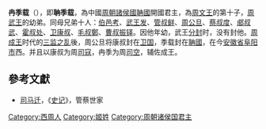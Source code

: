 '''冉季载'''（{{bd|？||？||catIdx=J}}），即'''聃季载'''，為中國[[周朝|周朝]][[諸侯國|諸侯國]][[聃國|聃國]]開國君主，為[[周文王|周文王]]的第十子，[[周武王|周武王]]的幼弟。同母兄弟十人：[[伯邑考|伯邑考]]、[[周武王|武王发]]、[[管叔鲜|管叔鲜]]、[[周公旦|周公旦]]、[[蔡叔度|蔡叔度]]、[[郕叔武|郕叔武]]、[[霍叔处|霍叔处]]、[[卫康叔|卫康叔]]、[[毛叔鄭|毛叔鄭]]、[[曹叔振铎|曹叔振铎]]。因他年幼，武王[[分封|分封]]时，没有封他。[[周成王|周成王]]时代的[[三监之乱|三监之乱]]後，周公旦将康叔封在[[卫国|卫国]]，季载封在[[聃國|聃國]]，在今[[安徽省|安徽省]][[阜阳市|阜阳市]]西。并且以康叔为周[[司寇|司寇]]，冉季为周[[司空|司空]]，辅佐成王。

==參考文獻==
*[[司马迁|司马迁]]，《[[史记|史记]]》，管蔡世家
[[Category:西周人|Category:西周人]]
[[Category:姬姓|Category:姬姓]]
[[Category:周朝诸侯国君主|Category:周朝诸侯国君主]]